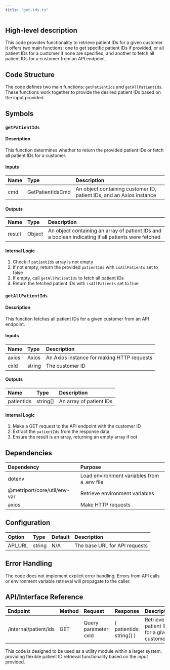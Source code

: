 ```yaml
---
title: "get-ids.ts"
---
```


## High-level description
This code provides functionality to retrieve patient IDs for a given customer. It offers two main functions: one to get specific patient IDs if provided, or all patient IDs for a customer if none are specified, and another to fetch all patient IDs for a customer from an API endpoint.

## Code Structure
The code defines two main functions: `getPatientIds` and `getAllPatientIds`. These functions work together to provide the desired patient IDs based on the input provided.

## Symbols

### `getPatientIds`
#### Description
This function determines whether to return the provided patient IDs or fetch all patient IDs for a customer.

#### Inputs
| Name | Type | Description |
|:-----|:-----|:------------|
| cmd | GetPatientIdsCmd | An object containing customer ID, patient IDs, and an Axios instance |

#### Outputs
| Name | Type | Description |
|:-----|:-----|:------------|
| result | Object | An object containing an array of patient IDs and a boolean indicating if all patients were fetched |

#### Internal Logic
1. Check if `patientIds` array is not empty
2. If not empty, return the provided `patientIds` with `isAllPatients` set to false
3. If empty, call `getAllPatientIds` to fetch all patient IDs
4. Return the fetched patient IDs with `isAllPatients` set to true

### `getAllPatientIds`
#### Description
This function fetches all patient IDs for a given customer from an API endpoint.

#### Inputs
| Name | Type | Description |
|:-----|:-----|:------------|
| axios | Axios | An Axios instance for making HTTP requests |
| cxId | string | The customer ID |

#### Outputs
| Name | Type | Description |
|:-----|:-----|:------------|
| patientIds | string[] | An array of patient IDs |

#### Internal Logic
1. Make a GET request to the API endpoint with the customer ID
2. Extract the `patientIds` from the response data
3. Ensure the result is an array, returning an empty array if not

## Dependencies
| Dependency | Purpose |
|:-----------|:--------|
| dotenv | Load environment variables from a .env file |
| @metriport/core/util/env-var | Retrieve environment variables |
| axios | Make HTTP requests |

## Configuration
| Option | Type | Default | Description |
|:-------|:-----|:--------|:------------|
| API_URL | string | N/A | The base URL for API requests |

## Error Handling
The code does not implement explicit error handling. Errors from API calls or environment variable retrieval will propagate to the caller.

## API/Interface Reference
| Endpoint | Method | Request | Response | Description |
|:---------|:-------|:--------|:---------|:------------|
| /internal/patient/ids | GET | Query parameter: cxId | \{ patientIds: string[] \} | Retrieve all patient IDs for a given customer |

This code is designed to be used as a utility module within a larger system, providing flexible patient ID retrieval functionality based on the input provided.
